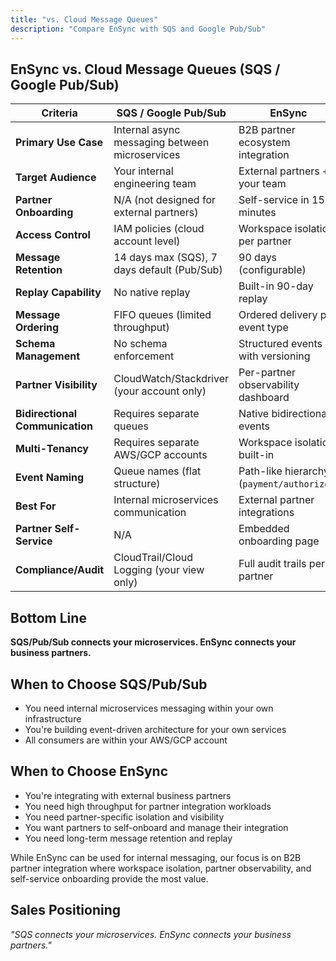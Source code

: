 ```yaml
---
title: "vs. Cloud Message Queues"
description: "Compare EnSync with SQS and Google Pub/Sub"
---
```


## EnSync vs. Cloud Message Queues (SQS / Google Pub/Sub)

| **Criteria** | **SQS / Google Pub/Sub** | **EnSync** |
|-------------|------------------------|------------|
| **Primary Use Case** | Internal async messaging between microservices | B2B partner ecosystem integration |
| **Target Audience** | Your internal engineering team | External partners + your team |
| **Partner Onboarding** | N/A (not designed for external partners) | Self-service in 15 minutes |
| **Access Control** | IAM policies (cloud account level) | Workspace isolation per partner |
| **Message Retention** | 14 days max (SQS), 7 days default (Pub/Sub) | 90 days (configurable) |
| **Replay Capability** | No native replay | Built-in 90-day replay |
| **Message Ordering** | FIFO queues (limited throughput) | Ordered delivery per event type |
| **Schema Management** | No schema enforcement | Structured events with versioning |
| **Partner Visibility** | CloudWatch/Stackdriver (your account only) | Per-partner observability dashboard |
| **Bidirectional Communication** | Requires separate queues | Native bidirectional events |
| **Multi-Tenancy** | Requires separate AWS/GCP accounts | Workspace isolation built-in |
| **Event Naming** | Queue names (flat structure) | Path-like hierarchy (`payment/authorized`) |
| **Best For** | Internal microservices communication | External partner integrations |
| **Partner Self-Service** | N/A | Embedded onboarding page |
| **Compliance/Audit** | CloudTrail/Cloud Logging (your view only) | Full audit trails per partner |

## Bottom Line

**SQS/Pub/Sub connects your microservices. EnSync connects your business partners.**

## When to Choose SQS/Pub/Sub

- You need internal microservices messaging within your own infrastructure
- You're building event-driven architecture for your own services
- All consumers are within your AWS/GCP account

## When to Choose EnSync

- You're integrating with external business partners
- You need high throughput for partner integration workloads
- You need partner-specific isolation and visibility
- You want partners to self-onboard and manage their integration
- You need long-term message retention and replay

<Note>
While EnSync can be used for internal messaging, our focus is on B2B partner integration where workspace isolation, partner observability, and self-service onboarding provide the most value.
</Note>

## Sales Positioning

*"SQS connects your microservices. EnSync connects your business partners."*
